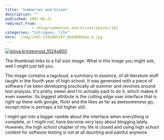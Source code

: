 ```yaml
---
title: 'Summaries and kisses'
description: ""
published: 2007-08-21
redirect_from: 
            - /blog/summaries-and-kisses/swizec/162
categories: "intrigues, life"
hero: ./img/1393-1193405197_664d808aba_m.jpg
---
```

[![slova.knjizevnost_1024x800](./img/1393-1193405197_664d808aba_m.jpg)](http://www.flickr.com/photo_zoom.gne?id=1193405197&size=o "Photo Sharing")

The thumbnail links to a full size image. What is this image you might ask, well I might just tell you.

The image contains a tagcloud, a summary in essence, of all literature stuff taught in the fourth year of high school. It was generated with a piece of software I&#x27;ve been developing practically all summer and revolves around text analysis. It&#x27;s pretty sweet and I&#x27;m actually paid to do it, which makes it even sweeter. Its biggest attribute is the cutting edge user interface that is right up there with google, flickr and the likes as far as awesomeness go, except mine is perhaps a bit higher still.

I might get into a bigger ramble about the interface when everything is complete, or I might not, have become very lazy about blogging lately. However, the high school chapter of my life is closed and using high school content for software testing is not at all daunting and painful anymore.

